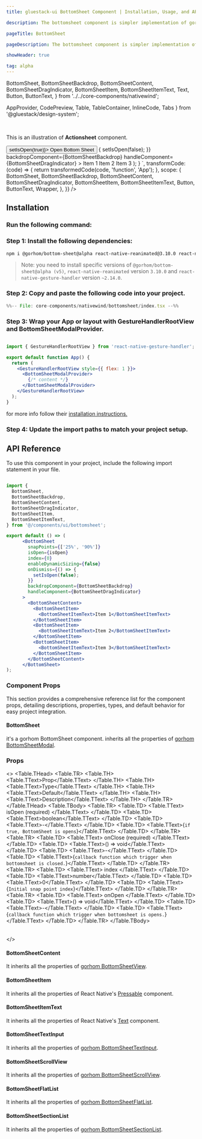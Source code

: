 ```yaml
---
title: gluestack-ui BottomSheet Component | Installation, Usage, and API

description: The bottomsheet component is simpler implementation of gorhom bottomsheet.

pageTitle: BottomSheet

pageDescription: The bottomsheet component is simpler implementation of gorhom bottomsheet.

showHeader: true

tag: alpha
---
```



<Meta title="with-nativewind/Components/Disclosure/BottomSheet" />

  BottomSheet,
  BottomSheetBackdrop,
  BottomSheetContent,
  BottomSheetDragIndicator,
  BottomSheetItem,
  BottomSheetItemText,
  Text,
  Button,
  ButtonText,
} from '../../core-components/nativewind';

  AppProvider,
  CodePreview,
  Table,
  TableContainer,
  InlineCode,
  Tabs
} from '@gluestack/design-system';

<br />

This is an illustration of **Actionsheet** component.

<Wrapper>
  <CodePreview
    showComponentRenderer={true}
    showArgsController={false}
    metaData={{
      code: `
      function App(){
        const [isOpen, setIsOpen] = React.useState(false);
  return (
    <>
      <Button onPress={() => setIsOpen(true)}>
        <ButtonText>Open Bottom Sheet</ButtonText>
      </Button>
      <BottomSheet
        snapPoints={['25%', '90%']}
        isOpen={isOpen}
        index={0}
        enableDynamicSizing={false}
        onDismiss={() => {
          setIsOpen(false);
        }}
        backdropComponent={BottomSheetBackdrop}
        handleComponent={BottomSheetDragIndicator}
      >
        <BottomSheetContent>
          <BottomSheetItem>
            <BottomSheetItemText>Item 1</BottomSheetItemText>
          </BottomSheetItem>
          <BottomSheetItem>
            <BottomSheetItemText>Item 2</BottomSheetItemText>
          </BottomSheetItem>
          <BottomSheetItem>
            <BottomSheetItemText>Item 3</BottomSheetItemText>
          </BottomSheetItem>
        </BottomSheetContent>
      </BottomSheet>
    </>
  );
        }
      `,
      transformCode: (code) => {
        return transformedCode(code, 'function', 'App');
      },
      scope: {
        BottomSheet,
        BottomSheetBackdrop,
        BottomSheetContent,
        BottomSheetDragIndicator,
        BottomSheetItem,
        BottomSheetItemText,
        Button,
        ButtonText,
        Wrapper,
      },
    }}
  />
</Wrapper>

## Installation

### Run the following command:

### Step 1: Install the following dependencies:

```bash
npm i @gorhom/bottom-sheet@alpha react-native-reanimated@3.10.0 react-native-gesture-handler@~2.14.0
```

> Note: you need to install specific versions of `@gorhom/bottom-sheet@alpha (v5)`, `react-native-reanimated` version `3.10.0` and `react-native-gesture-handler` version `~2.14.0`.


### Step 2: Copy and paste the following code into your project.

<CollapsibleCode>

```jsx 
%%-- File: core-components/nativewind/bottomsheet/index.tsx --%% 
```

</CollapsibleCode>


### Step 3: Wrap your App or layout with GestureHandlerRootView and BottomSheetModalProvider.

```jsx

import { GestureHandlerRootView } from 'react-native-gesture-handler';

export default function App() {
  return (
    <GestureHandlerRootView style={{ flex: 1 }}>
      <BottomSheetModalProvider>
        {/* content */}
      </BottomSheetModalProvider>
    </GestureHandlerRootView>
  );
}

```

for more info follow their [installation instructions.](https://docs.swmansion.com/react-native-gesture-handler/docs/fundamentals/installation)

### Step 4: Update the import paths to match your project setup.

## API Reference

To use this component in your project, include the following import statement in your file.

```jsx

import {
  BottomSheet,
  BottomSheetBackdrop,
  BottomSheetContent,
  BottomSheetDragIndicator,
  BottomSheetItem,
  BottomSheetItemText,
} from '@/components/ui/bottomsheet';

```

```jsx
export default () => (
      <BottomSheet
        snapPoints={['25%', '90%']}
        isOpen={isOpen}
        index={0}
        enableDynamicSizing={false}
        onDismiss={() => {
          setIsOpen(false);
        }}
        backdropComponent={BottomSheetBackdrop}
        handleComponent={BottomSheetDragIndicator}
      >
        <BottomSheetContent>
          <BottomSheetItem>
            <BottomSheetItemText>Item 1</BottomSheetItemText>
          </BottomSheetItem>
          <BottomSheetItem>
            <BottomSheetItemText>Item 2</BottomSheetItemText>
          </BottomSheetItem>
          <BottomSheetItem>
            <BottomSheetItemText>Item 3</BottomSheetItemText>
          </BottomSheetItem>
        </BottomSheetContent>
      </BottomSheet>
);
```

### Component Props

This section provides a comprehensive reference list for the component props, detailing descriptions, properties, types, and default behavior for easy project integration.

#### BottomSheet

it's a gorhom BottomSheet component. inherits all the properties of [gorhom BottomSheetModal](https://ui.gorhom.dev/components/bottom-sheet/modal/props).

### Props

<>
  <TableContainer>
    <Table>
      <Table.THead>
        <Table.TR>
          <Table.TH>
            <Table.TText>Prop</Table.TText>
          </Table.TH>
          <Table.TH>
            <Table.TText>Type</Table.TText>
          </Table.TH>
          <Table.TH>
            <Table.TText>Default</Table.TText>
          </Table.TH>
          <Table.TH>
            <Table.TText>Description</Table.TText>
          </Table.TH>
        </Table.TR>
      </Table.THead>
      <Table.TBody>
        <Table.TR>
          <Table.TD>
            <Table.TText>
              <InlineCode>isOpen (required)</InlineCode>
            </Table.TText>
          </Table.TD>
          <Table.TD>
            <Table.TText>boolean</Table.TText>
          </Table.TD>
          <Table.TD>
            <Table.TText>-</Table.TText>
          </Table.TD>
          <Table.TD>
            <Table.TText>{`if true, BottomSheet is opens`}</Table.TText>
          </Table.TD>
        </Table.TR>
        <Table.TR>
          <Table.TD>
            <Table.TText>
              <InlineCode>onClose (required)</InlineCode>
            </Table.TText>
          </Table.TD>
          <Table.TD>
            <Table.TText>() => void</Table.TText>
          </Table.TD>
          <Table.TD>
            <Table.TText>-</Table.TText>
          </Table.TD>
          <Table.TD>
            <Table.TText>{`callback function which trigger when bottomsheet is closed.`}</Table.TText>
          </Table.TD>
        </Table.TR>
         <Table.TR>
          <Table.TD>
            <Table.TText>
              <InlineCode>index</InlineCode>
            </Table.TText>
          </Table.TD>
          <Table.TD>
            <Table.TText>number</Table.TText>
          </Table.TD>
          <Table.TD>
            <Table.TText>0</Table.TText>
          </Table.TD>
          <Table.TD>
            <Table.TText>{`Initial snap point index`}</Table.TText>
          </Table.TD>
        </Table.TR>
        <Table.TR>
          <Table.TD>
            <Table.TText>
              <InlineCode>onOpen</InlineCode>
            </Table.TText>
          </Table.TD>
          <Table.TD>
            <Table.TText>() => void</Table.TText>
          </Table.TD>
          <Table.TD>
            <Table.TText>-</Table.TText>
          </Table.TD>
          <Table.TD>
            <Table.TText>{`callback function which trigger when bottomsheet is opens.`}</Table.TText>
          </Table.TD>
        </Table.TR>
      </Table.TBody>
    </Table>
  </TableContainer>
</>


#### BottomSheetContent

It inherits all the properties of [gorhom BottomSheetView](https://ui.gorhom.dev/components/bottom-sheet/components/bottomsheetview).

#### BottomSheetItem

It inherits all the properties of React Native's [Pressable](https://reactnative.dev/docs/pressable) component.

#### BottomSheetItemText

It inherits all the properties of React Native's [Text](https://reactnative.dev/docs/text) component.

#### BottomSheetTextInput

It inherits all the properties of [gorhom BottomSheetTextInput](https://ui.gorhom.dev/components/bottom-sheet/components/bottomsheettextinput).

#### BottomSheetScrollView

It inherits all the properties of [gorhom BottomSheetScrollView](https://ui.gorhom.dev/components/bottom-sheet/components/bottomsheetscrollview).

#### BottomSheetFlatList

It inherits all the properties of [gorhom BottomSheetFlatList](https://ui.gorhom.dev/components/bottom-sheet/components/bottomsheetflatlist).

#### BottomSheetSectionList

It inherits all the properties of [gorhom BottomSheetSectionList](https://ui.gorhom.dev/components/bottom-sheet/components/bottomsheetsectionlist).